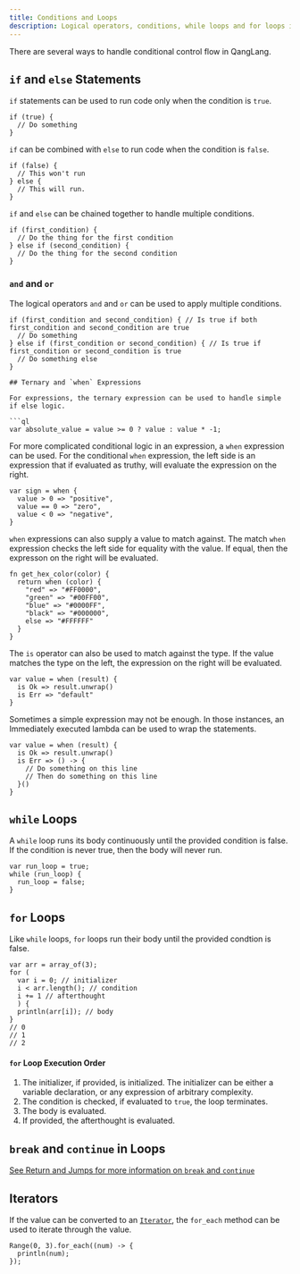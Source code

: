 ---
title: Conditions and Loops
description: Logical operators, conditions, while loops and for loops in QangLang
---

There are several ways to handle conditional control flow in QangLang.

## `if` and `else` Statements

`if` statements can be used to run code only when the condition is `true`.

```ql
if (true) {
  // Do something
}
```

`if` can be combined with `else` to run code when the condition is `false`.

```ql
if (false) {
  // This won't run
} else {
  // This will run.
}
```

`if` and `else` can be chained together to handle multiple conditions.

```ql
if (first_condition) {
  // Do the thing for the first condition
} else if (second_condition) {
  // Do the thing for the second condition
}
```

### `and` and `or`

The logical operators `and` and `or` can be used to apply multiple conditions.

````ql
if (first_condition and second_condition) { // Is true if both first_condition and second_condition are true
  // Do something
} else if (first_condition or second_condition) { // Is true if first_condition or second_condition is true
  // Do something else
}

## Ternary and `when` Expressions

For expressions, the ternary expression can be used to handle simple if else logic.

```ql
var absolute_value = value >= 0 ? value : value * -1;
````

For more complicated conditional logic in an expression, a `when` expression can be used. For the conditional `when` expression, the left side is an expression that if evaluated as truthy, will evaluate the expression on the right.

```ql
var sign = when {
  value > 0 => "positive",
  value == 0 => "zero",
  value < 0 => "negative",
}
```

`when` expressions can also supply a value to match against. The match `when` expression checks the left side for equality with the value. If equal, then the expresson on the right will be evaluated.

```ql
fn get_hex_color(color) {
  return when (color) {
    "red" => "#FF0000",
    "green" => "#00FF00",
    "blue" => "#0000FF",
    "black" => "#000000",
    else => "#FFFFFF"
  }
}
```

The `is` operator can also be used to match against the type. If the value matches the type on the left, the expression on the right will be evaluated.

```ql
var value = when (result) {
  is Ok => result.unwrap()
  is Err => "default"
}
```

Sometimes a simple expression may not be enough. In those instances, an Immediately executed lambda can be used to wrap the statements.

```ql
var value = when (result) {
  is Ok => result.unwrap()
  is Err => () -> {
    // Do something on this line
    // Then do something on this line
  }()
}
```

## `while` Loops

A `while` loop runs its body continuously until the provided condition is false. If the condition is never true, then the body will never run.

```ql
var run_loop = true;
while (run_loop) {
  run_loop = false;
}
```

## `for` Loops

Like `while` loops, `for` loops run their body until the provided condtion is false.

```ql
var arr = array_of(3);
for (
  var i = 0; // initializer
  i < arr.length(); // condition
  i += 1 // afterthought
  ) {
  println(arr[i]); // body
}
// 0
// 1
// 2
```

#### `for` Loop Execution Order

1. The initializer, if provided, is initialized. The initializer can be either a variable declaration, or any expression of arbitrary complexity.
2. The condition is checked, if evaluated to `true`, the loop terminates.
3. The body is evaluated.
4. If provided, the afterthought is evaluated.

## `break` and `continue` in Loops

[See Return and Jumps for more information on `break` and `continue`](/concepts/control-flow/returns-and-jumps/#break-and-continue)

## Iterators

If the value can be converted to an [`Iterator`](/reference/api/iterators/iterator), the `for_each` method can be used to iterate through the value.

```ql
Range(0, 3).for_each((num) -> {
  println(num);
});
```
